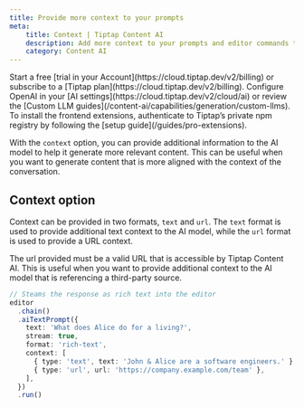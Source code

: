 ```yaml
---
title: Provide more context to your prompts
meta:
    title: Context | Tiptap Content AI
    description: Add more context to your prompts and editor commands to fine-tune your AI's response. Learn more in our docs.
    category: Content AI
---
```



<Requirements>
    <RequirementItem label="1. Activate trial or subscribe">
        Start a free [trial in your Account](https://cloud.tiptap.dev/v2/billing) or subscribe to a [Tiptap plan](https://cloud.tiptap.dev/v2/billing).
    </RequirementItem>
    <RequirementItem label="2. Integrate an AI provider">
        Configure OpenAI in your [AI settings](https://cloud.tiptap.dev/v2/cloud/ai) or review the [Custom LLM guides](/content-ai/capabilities/generation/custom-llms).
    </RequirementItem>
    <RequirementItem label="3. Install from private registry">
        To install the frontend extensions, authenticate to Tiptap’s private npm registry by following the [setup guide](/guides/pro-extensions).
    </RequirementItem>
</Requirements>

With the `context` option, you can provide additional information to the AI model to help it generate more relevant content. This can be useful when you want to generate content that is more aligned with the context of the conversation.

<CodeDemo isPro path="/Extensions/AiContext" />

## Context option

Context can be provided in two formats, `text` and `url`. The `text` format is used to provide additional text context to the AI model, while the `url` format is used to provide a URL context.

<Callout title="URL requirements" variant="warning">
    The url provided must be a valid URL that is accessible by Tiptap Content AI. This is useful when
    you want to provide additional context to the AI model that is referencing a third-party source.
</Callout>

```ts
// Steams the response as rich text into the editor
editor
  .chain()
  .aiTextPrompt({
    text: 'What does Alice do for a living?',
    stream: true,
    format: 'rich-text',
    context: [
      { type: 'text', text: 'John & Alice are a software engineers.' },
      { type: 'url', url: 'https://company.example.com/team' },
    ],
  })
  .run()
```
